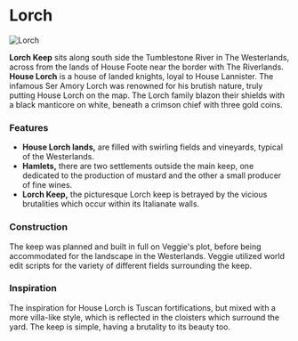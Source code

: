 

# Lorch

<Image src="https://cdn.sanity.io/images/1as7cn02/production/01de9b57e30da394af50770211acd47fdc73d263-1920x1003.jpg?w=976&h=350&fit=crop&crop=center&auto=format" alt="Lorch" width={976} height={350}  />

<ProjectDetails
  floatRight
  region="Westerlands"
  house="House Lorch"
  type="Castle"
  status="Redo In Progress"
  warp="/warp lorch"
  projectLead="JJLyric"
  dateStarted="May 2, 2022"
  dateCompleted="Invalid Date"
/>

**Lorch Keep** sits along south side the Tumblestone River in The Westerlands, across from the lands of House Foote near the border with The Riverlands. **House Lorch** is a house of landed knights, loyal to House Lannister. The infamous Ser Amory Lorch was renowned for his brutish nature, truly putting House Lorch on the map. The Lorch family blazon their shields with a black manticore on white, beneath a crimson chief with three gold coins.  


### Features

* **House Lorch lands,** are filled with swirling fields and vineyards, typical of the Westerlands.
* **Hamlets,** there are two settlements outside the main keep, one dedicated to the production of mustard and the other a small producer of fine wines.
* **Lorch Keep,** the picturesque Lorch keep is betrayed by the vicious brutalities which occur within its Italianate walls.

### Construction

The keep was planned and built in full on Veggie's plot, before being accommodated for the landscape in the Westerlands. Veggie utilized world edit scripts for the variety of different fields surrounding the keep.

### Inspiration

The inspiration for House Lorch is Tuscan fortifications, but mixed with a more villa-like style, which is reflected in the cloisters which surround the yard. The keep is simple, having a brutality to its beauty too.